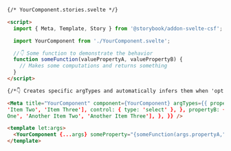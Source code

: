 ```html
{/* YourComponent.stories.svelte */}

<script>
  import { Meta, Template, Story } from '@storybook/addon-svelte-csf';

  import YourComponent from './YourComponent.svelte';

  //👇 Some function to demonstrate the behavior
  function someFunction(valuePropertyA, valuePropertyB) {
    // Makes some computations and returns something
  }
</script>

{/*👇 Creates specific argTypes and automatically infers them when 'options' is defined */}

<Meta title="YourComponent" component={YourComponent} argTypes={{ propertyA: { options: ['Item One',
'Item Two', 'Item Three'], control: { type: 'select' }, }, propertyB: { options: ['Another Item
One', 'Another Item Two', 'Another Item Three'], }, }} />

<template let:args>
  <YourComponent {...args} someProperty="{someFunction(args.propertyA," args.propertyB)} />
</template>
```
